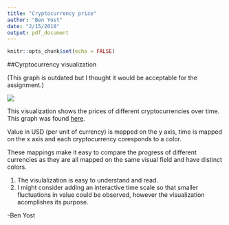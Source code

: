 ```yaml
---
title: "Cryptocurrency price"
author: "Ben Yost"
date: "2/15/2018"
output: pdf_document
---
```


```r
knitr::opts_chunk$set(echo = FALSE)
```

##Cyrptocurrency visualization

(This graph is outdated but I thought it would be acceptable for the assignment.)

![](altcoin_prices_combined.png)

This visualization shows the prices of different cryptocurrencies over time. This graph was found [here](https://blog.patricktriest.com/analyzing-cryptocurrencies-python/).

Value in USD (per unit of currency) is mapped on the y axis, time is mapped on the x axis and each cryptocurrency coresponds to a color. 

These mappings make it easy to compare the progress of different currencies as they are all mapped on the same visual field and have distinct colors.

1) The visulalization is easy to understand and read.
2) I might consider adding an interactive time scale so that smaller fluctuations in value could be observed, however the visualization acomplishes its purpose.

-Ben Yost



